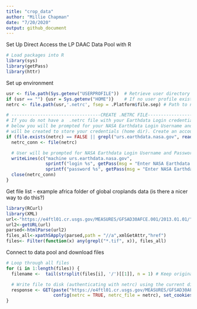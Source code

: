 ```yaml
---
title: "crop_data"
author: "Millie Chapman"
date: "7/20/2020"
output: github_document
---
```


Set Up Direct Access the LP DAAC Data Pool with R
```r
# Load packages into R
library(sys)
library(getPass)
library(httr)
```

Set up environment
```r
usr <- file.path(Sys.getenv("USERPROFILE"))  # Retrieve user directory (for netrc file)
if (usr == "") {usr = Sys.getenv("HOME")}    # If no user profile exists, use home directory
netrc <- file.path(usr,'.netrc', fsep = .Platform$file.sep) # Path to netrc file

# ----------------------------------CREATE .NETRC FILE-------------------------------------------- #
# If you do not have a  .netrc file with your Earthdata Login credentials stored in your home dir,
# below you will be prompted for your NASA Earthdata Login Username and Password and a netrc file
# will be created to store your credentials (home dir). Create an account at: urs.earthdata.nasa.gov
if (file.exists(netrc) == FALSE || grepl("urs.earthdata.nasa.gov", readLines(netrc)) == FALSE) {
  netrc_conn <- file(netrc)

  # User will be prompted for NASA Earthdata Login Username and Password below
  writeLines(c("machine urs.earthdata.nasa.gov",
               sprintf("login %s", getPass(msg = "Enter NASA Earthdata Login Username \n (or create an account at urs.earthdata.nasa.gov):")),
               sprintf("password %s", getPass(msg = "Enter NASA Earthdata Login Password:"))), netrc_conn)
  close(netrc_conn)
}
```

Get file list - example africa folder of global croplands data (is there a nicer way to do this?)
```r
library(RCurl)
library(XML)
url<-"https://e4ftl01.cr.usgs.gov/MEASURES/GFSAD30AFCE.001/2013.01.01/"
url2<-getURL(url)
parsed<-htmlParse(url2)
files_all<-xpathSApply(parsed,path = "//a",xmlGetAttr,"href")
files<- Filter(function(x) any(grepl("*.tif", x)), files_all)
```

Connect to data pool and download files
```r
# Loop through all files
for (i in 1:length(files)) {
  filename <-  tail(strsplit(files[i], '/')[[1]], n = 1) # Keep original filename

  # Write file to disk (authenticating with netrc) using the current directory/filename
  response <- GET(paste("https://e4ftl01.cr.usgs.gov/MEASURES/GFSAD30AFCE.001/2013.01.01/", files[i]), write_disk(paste("~/Google Drive/SESYNC Pursuit/Data/cropland/", filename), overwrite = TRUE), progress(),
                  config(netrc = TRUE, netrc_file = netrc), set_cookies("LC" = "cookies"))
}
```



